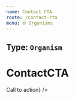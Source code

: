 ```yaml
---
name: Contact CTA
route: /contact-cta
menu: 🌐 Organisms
---
```


## Type: `Organism`


# ContactCTA

<Playground>
  <ContactCTA
    title="Title"
    content="Pariatur et exercitation laborum cillum minim laborum laborum veniam eu dolor. Irure eiusmod in officia tempor tempor exercitation incididunt exercitation fugiat et aliquip ex minim. Ex elit dolor incididunt consectetur do velit ipsum elit. Incididunt voluptate pariatur deserunt mollit ipsum."
    image="https://prismic-io.s3.amazonaws.com/mini-site%2F2b35a26c-7599-47b4-b962-3eb57379a147_logo.png"
    action={<Button href="/">Call to action</Button>}
  />
</Playground>
